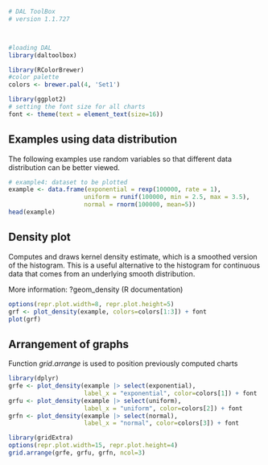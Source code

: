 ```r
# DAL ToolBox
# version 1.1.727



#loading DAL
library(daltoolbox) 
```

```r
library(RColorBrewer)
#color palette
colors <- brewer.pal(4, 'Set1')

library(ggplot2)
# setting the font size for all charts
font <- theme(text = element_text(size=16))
```

## Examples using data distribution
The following examples use random variables so that different data distribution can be better viewed.

```r
# example4: dataset to be plotted  
example <- data.frame(exponential = rexp(100000, rate = 1), 
                     uniform = runif(100000, min = 2.5, max = 3.5), 
                     normal = rnorm(100000, mean=5))
head(example)
```

## Density plot

Computes and draws kernel density estimate, which is a smoothed version of the histogram. This is a useful alternative to the histogram for continuous data that comes from an underlying smooth distribution.

More information: ?geom_density (R documentation)

```r
options(repr.plot.width=8, repr.plot.height=5)
grf <- plot_density(example, colors=colors[1:3]) + font
plot(grf)
```

## Arrangement of graphs

Function $grid.arrange$ is used to position previously computed charts

```r
library(dplyr)
grfe <- plot_density(example |> select(exponential), 
                     label_x = "exponential", color=colors[1]) + font  
grfu <- plot_density(example |> select(uniform), 
                     label_x = "uniform", color=colors[2]) + font  
grfn <- plot_density(example |> select(normal), 
                     label_x = "normal", color=colors[3]) + font 
```

```r
library(gridExtra)  
options(repr.plot.width=15, repr.plot.height=4)
grid.arrange(grfe, grfu, grfn, ncol=3)
```

